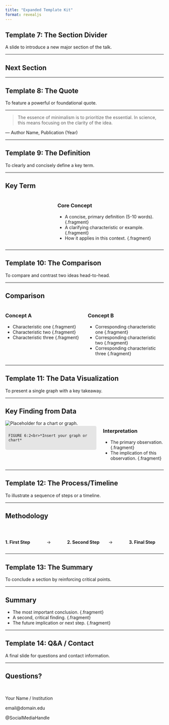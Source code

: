 ```yaml
---
title: "Expanded Template Kit"
format: revealjs
---
```


## Template 7: The Section Divider

A slide to introduce a new major section of the talk.

---

## Next Section {background-color="#FFFFFF"}

---

## Template 8: The Quote

To feature a powerful or foundational quote.

---

> The essence of minimalism is to prioritize the essential. In science, this means focusing on the clarity of the idea.

::: footer
— Author Name, Publication (Year)
:::

---

## Template 9: The Definition

To clearly and concisely define a key term.

---

## Key Term

::: {.columns}
::: {.column width="30%"}
<!-- This column is intentionally left blank to create an asymmetrical layout. -->
<!-- The H1 "Key Term" serves as the title for this slide. -->
:::

::: {.column width="70%"}
### Core Concept

-   A concise, primary definition (5-10 words). {.fragment}
-   A clarifying characteristic or example. {.fragment}
-   How it applies in this context. {.fragment}
:::
:::

---

## Template 10: The Comparison

To compare and contrast two ideas head-to-head.

---

## Comparison

::: {.columns}
::: {.column width="50%"}
### Concept A

-   Characteristic one {.fragment}
-   Characteristic two {.fragment}
-   Characteristic three {.fragment}
:::

::: {.column width="50%"}
### Concept B

-   Corresponding characteristic one {.fragment}
-   Corresponding characteristic two {.fragment}
-   Corresponding characteristic three {.fragment}
:::
:::

---

## Template 11: The Data Visualization

To present a single graph with a key takeaway.

---

## Key Finding from Data

::: {.columns}
::: {.column width="60%"}
<div class="r-stack">
  <img src="placeholder.svg" alt="Placeholder for a chart or graph." class="fragment">
  <div class="fragment" style="background-color: rgba(224, 224, 224, 0.8); padding: 10px; border-radius: 5px;">
    FIGURE 6:2<br>*Insert your graph or chart*
  </div>
</div>
:::

::: {.column width="40%"}
### Interpretation

-   The primary observation. {.fragment}
-   The implication of this observation. {.fragment}
:::
:::

---

## Template 12: The Process/Timeline

To illustrate a sequence of steps or a timeline.

---

## Methodology

<br>

::: {.columns .items-center}
::: {.column width="25%" .text-center}
**1. First Step**
:::

::: {.column width="10%" .text-center}
→
:::

::: {.column width="25%" .text-center}
**2. Second Step**
:::

::: {.column width="10%" .text-center}
→
:::

::: {.column width="25%" .text-center}
**3. Final Step**
:::
:::

---

## Template 13: The Summary

To conclude a section by reinforcing critical points.

---

## Summary

-   The most important conclusion. {.fragment}
-   A second, critical finding. {.fragment}
-   The future implication or next step. {.fragment}

---

## Template 14: Q&A / Contact

A final slide for questions and contact information.

---

## Questions? {transition="fade"}

<br>

Your Name / Institution

email@domain.edu

@SocialMediaHandle